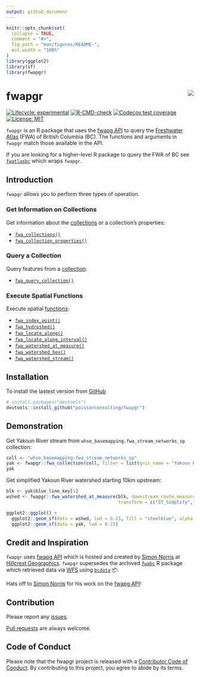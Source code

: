```yaml
---
output: github_document
---
```


<!-- README.md is generated from README.Rmd. Please edit that file -->

```r
knitr::opts_chunk$set(
  collapse = TRUE,
  comment = "#>",
  fig.path = "man/figures/README-",
  out.width = "100%"
)
library(ggplot2)
library(sf)
library(fwapgr)
```

# fwapgr <img src="man/figures/logo.png" align="right" />

<!-- badges: start -->
[![Lifecycle: experimental](https://img.shields.io/badge/lifecycle-experimental-orange.svg)](https://lifecycle.r-lib.org/articles/stages.html#experimental)
[![R-CMD-check](https://github.com/poissonconsulting/fwapgr/workflows/R-CMD-check/badge.svg)](https://github.com/poissonconsulting/fwapgr/actions)
[![Codecov test coverage](https://codecov.io/gh/poissonconsulting/fwapgr/branch/master/graph/badge.svg)](https://codecov.io/gh/poissonconsulting/fwapgr?branch=master)
[![License: MIT](https://img.shields.io/badge/License-MIT-green.svg)](https://opensource.org/licenses/MIT)
<!-- badges: end -->

`fwapgr` is an R package that uses the [fwapg API](https://www.hillcrestgeo.ca/fwapg/index.html) to query the [Freshwater Atlas](https://www2.gov.bc.ca/gov/content/data/geographic-data-services/topographic-data/freshwater) (FWA) of British Columbia (BC).
The functions and arguments in `fwapgr` match those available in the API.

If you are looking for a higher-level R package to query the FWA of BC see [`fwatlasbc`](https://github.com/poissonconsulting/fwatlasbc) which wraps `fwapgr`.

## Introduction

`fwapgr` allows you to perform three types of operation.

### Get Information on Collections

Get information about the [collections](https://www.hillcrestgeo.ca/fwapg/collections.html) or a collection's properties:  

* [`fwa_collections()`](https://poissonconsulting.github.io/fwapgr/reference/fwa_collections.html)  
* [`fwa_collection_properties()`](https://poissonconsulting.github.io/fwapgr/reference/fwa_collection_properties.html)  

### Query a Collection

Query features from a [collection](https://www.hillcrestgeo.ca/fwapg/collections.html):  

* [`fwa_query_collection()`](https://poissonconsulting.github.io/fwapgr/reference/fwa_query_collection.html)  

### Execute Spatial Functions

Execute spatial [functions](https://www.hillcrestgeo.ca/fwapg/functions.html):  

* [`fwa_index_point()`](https://poissonconsulting.github.io/fwapgr/reference/fwa_index_point.html)
* [`fwa_hydroshed()`](https://poissonconsulting.github.io/fwapgr/reference/fwa_hydroshed.html)
* [`fwa_locate_along()`](https://poissonconsulting.github.io/fwapgr/reference/fwa_locate_along.html)
* [`fwa_locate_along_interval()`](https://poissonconsulting.github.io/fwapgr/reference/fwa_locate_along_interval.html)
* [`fwa_watershed_at_measure()`](https://poissonconsulting.github.io/fwapgr/reference/ffwa_watershed_at_measure.html)
* [`fwa_watershed_hex()`](https://poissonconsulting.github.io/fwapgr/reference/fwa_watershed_hex.html)
* [`fwa_watershed_stream()`](https://poissonconsulting.github.io/fwapgr/reference/fwa_watershed_stream.html)

## Installation

To install the lastest version from [GitHub](https://github.com/poissonconsulting/fwapgr)
```r
# install.packages("devtools")
devtools::install_github("poissonconsulting/fwapgr")
```

## Demonstration

Get Yakoun River stream from `whse_basemapping.fwa_stream_networks_sp` collection:
```r
coll <- "whse_basemapping.fwa_stream_networks_sp"
yak <- fwapgr::fwa_collection(coll, filter = list(gnis_name = "Yakoun River"))
yak
```

Get simplified Yakoun River watershed starting 10km upstream:
```r
blk <- yak$blue_line_key[1]
wshed <- fwapgr::fwa_watershed_at_measure(blk, downstream_route_measure = 10000,
                                          transform = c("ST_Simplify", 2000))
```

```r
ggplot2::ggplot() +
  ggplot2::geom_sf(data = wshed, lwd = 0.15, fill = "steelblue", alpha = 0.5) +
  ggplot2::geom_sf(data = yak, lwd = 0.15)
```

## Credit and Inspiration

`fwapgr` uses [fwapg API](https://www.hillcrestgeo.ca/fwapg/index.html) which is hosted and created by [Simon Norris](https://github.com/smnorris/fwapg) at [Hillcrest Geographics](https://hillcrestgeo.ca/main/). 
`fwapgr` supersedes the archived [`fwabc`](https://github.com/poissonconsulting/fwabc) R package which retrieved data via [WFS](https://openmaps.gov.bc.ca/geo/pub/wfs?service=WFS&version=2.0.0&request=GetFeature&typeName=WHSE_BASEMAPPING.FWA_LAKES_POLY&outputFormat=json&SRSNAME=epsg%3A3005&CQL_FILTER=GNIS_NAME_1=%27Quamichan%20Lake%27) using [`bcdata`](https://github.com/bcgov/bcdata) 📦. 

Hats off to [Simon Norris](https://github.com/smnorris/fwapg) for his work on the [fwapg API](https://github.com/smnorris/fwapg)!

## Contribution

Please report any [issues](https://github.com/poissonconsulting/fwapgr/issues).

[Pull requests](https://github.com/poissonconsulting/fwapgr/pulls) are always welcome.

## Code of Conduct

Please note that the fwapgr project is released with a [Contributor Code of Conduct](https://contributor-covenant.org/version/2/0/CODE_OF_CONDUCT.html). By contributing to this project, you agree to abide by its terms.
